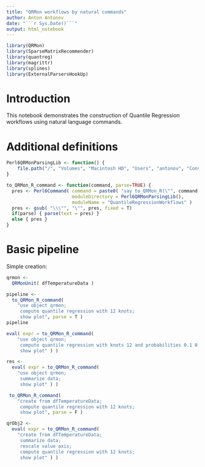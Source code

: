 ```yaml
---
title: "QRMon workflows by natural commands"
author: Anton Antonov
date: "```r Sys.Date()```"
output: html_notebook
---
```


```r
library(QRMon)
library(SparseMatrixRecommender)
library(quantreg)
library(magrittr)
library(splines)
library(ExternalParsersHookUp)
```

# Introduction

This notebook demonstrates the construction of Quantile Regression workflows
using natural language commands.

# Additional definitions

```r
Perl6QRMonParsingLib <- function() {
    file.path("/", "Volumes", "Macintosh HD", "Users", "antonov", "ConversationalAgents", "Packages", "Perl6", "QuantileRegressionWorkflows", "lib")
}
```

```r
to_QRMon_R_command <- function(command, parse=TRUE) {
  pres <- Perl6Command( command = paste0( "say to_QRMon_R(\"", command, "\")"),
                        moduleDirectory = Perl6QRMonParsingLib(),
                        moduleName = "QuantileRegressionWorkflows" )
  pres <- gsub( "\\\"", "\"", pres, fixed = T)
  if(parse) { parse(text = pres) }
  else { pres }
}
```


# Basic pipeline

Simple creation:

```r
qrmon <-
  QRMonUnit( dfTemperatureData )
```

```r
pipeline <- 
  to_QRMon_R_command( 
    "use object qrmon;
     compute quantile regression with 12 knots;
     show plot", parse = T )
pipeline
```

```r
eval( expr = to_QRMon_R_command( 
    "use object qrmon;
     compute quantile regression with knots 12 and probabilities 0.1 0.5 0.8;
     show plot" ) )
```

```r
res <- 
  eval( expr = to_QRMon_R_command( 
    "use object qrmon;
     summarize data;
     show plot" ) )
```

```r
 to_QRMon_R_command( 
    "create from dfTemperatureData;
     compute quantile regression with 12 knots;
     show plot", parse = F ) 
```

```r
qrObj2 <-
  eval( expr = to_QRMon_R_command( 
    "create from dfTemperatureData;
     summarize data;
     rescale value axis;
     compute quantile regression with 12 knots;
     show plot" ) )
```


